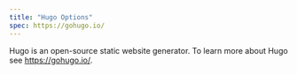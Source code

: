 ```yaml
---
title: "Hugo Options"
spec: https://gohugo.io/
---
```


Hugo is an open-source static website generator. To learn more about Hugo see <https://gohugo.io/>.
